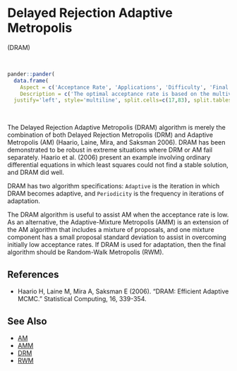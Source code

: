 # <a name='dram'>Delayed Rejection Adaptive Metropolis</a>

(<a name='dram'>DRAM</a>)

<br>
```r
pander::pander(
  data.frame(
    Aspect = c('Acceptance Rate', 'Applications', 'Difficulty', 'Final Algorithm?', 'Proposal'),
    Description = c('The optimal acceptance rate is based on the multivariate normality of the marginal posterior distributions, and ranges from 44% for one parameter to 23.4% for five or more parameters. The observed acceptance rate may be suitable in the interval [15%,50%].', 'This is a widely applicable, general-purpose algorithm that is best suited to models with a small to medium number of parameters. The proposal covariance matrix must be solved, and this matrix grows with the number of parameters.','This algorithm is relatively easy for a beginner. It has few algorithm specifications, and these are easy to specify. However, since it is adaptive, the user must regard diminishing adaptation.','User Discretion. The RWM algorithm is recommended as the final algorithm, though DRAM may be used if diminishing adaptation occurs and adaptation ceases effectively.', 'Multivariate. Whenever a proposal is rejected, an alternate proposal is attempted.')),
  justify='left', style='multiline', split.cells=c(17,83), split.tables=Inf)
```

<br>

The Delayed Rejection Adaptive Metropolis (DRAM) algorithm is merely the combination of both Delayed Rejection Metropolis (DRM) and Adaptive Metropolis (AM) (Haario, Laine, Mira, and Saksman 2006). DRAM has been demonstrated to be robust in extreme situations where DRM or AM fail separately. Haario et al. (2006) present an example involving ordinary differential equations in which least squares could not find a stable solution, and DRAM did well.

DRAM has two algorithm specifications: `Adaptive` is the iteration in which DRAM becomes adaptive, and `Periodicity` is the frequency in iterations of adaptation.

The DRAM algorithm is useful to assist AM when the acceptance rate is low. As an alternative, the Adaptive-Mixture Metropolis (AMM) is an extension of the AM algorithm that includes a mixture of proposals, and one mixture component has a small proposal standard deviation to assist in overcoming initially low acceptance rates. If DRAM is used for adaptation, then the final algorithm should be Random-Walk Metropolis (RWM).

## References

- Haario H, Laine M, Mira A, Saksman E (2006). "DRAM: Efficient Adaptive MCMC." Statistical Computing, 16, 339-354.

## See Also

- [AM](#am)
- [AMM](#amm)
- [DRM](#drm)
- [RWM](#rwm)

